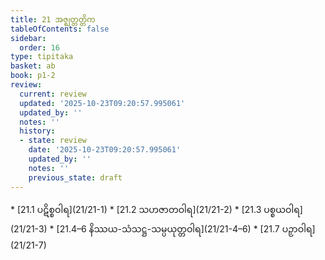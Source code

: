 ```yaml
---
title: 21 အဇ္ဈတ္တတ္တိက
tableOfContents: false
sidebar:
  order: 16
type: tipitaka
basket: ab
book: p1-2
review:
  current: review
  updated: '2025-10-23T09:20:57.995061'
  updated_by: ''
  notes: ''
  history:
  - state: review
    date: '2025-10-23T09:20:57.995061'
    updated_by: ''
    notes: ''
    previous_state: draft
---
```



<ReviewStatus review={frontmatter.review} showDetails={true} />

<HypothesisAnnotation frontmatter={frontmatter} />

<DynamicBreadcrumb />



<TableOfContents book="p1-2" section="21">
* [21.1 ပဋိစ္စဝါရ](21/21-1)
* [21.2 သဟဇာတဝါရ](21/21-2)
* [21.3 ပစ္စယဝါရ](21/21-3)
* [21.4–6 နိဿယ-သံသဋ္ဌ-သမ္ပယုတ္တဝါရ](21/21-4–6)
* [21.7 ပဉှာဝါရ](21/21-7)
</TableOfContents>